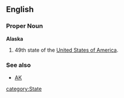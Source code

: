 ==English==

===Proper Noun===
'''Alaska'''
#49th state of the [[United States of America]].

===See also===
*[[AK]]

[[category:State]]